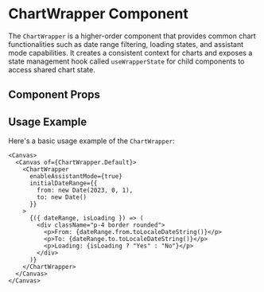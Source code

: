 

<Meta of={ChartWrapper} />

# ChartWrapper Component

The `ChartWrapper` is a higher-order component that provides common chart functionalities such as date range filtering, loading states, and assistant mode capabilities. It creates a consistent context for charts and exposes a state management hook called `useWrapperState` for child components to access shared chart state.

## Component Props

<Canvas of={ChartWrapper.Default} />

<Controls />

## Usage Example

Here's a basic usage example of the `ChartWrapper`:

```tsx
<Canvas>
  <Canvas of={ChartWrapper.Default}>
    <ChartWrapper 
      enableAssistantMode={true}
      initialDateRange={{
        from: new Date(2023, 0, 1),
        to: new Date()
      }}
    >
      {({ dateRange, isLoading }) => (
        <div className="p-4 border rounded">
          <p>From: {dateRange.from.toLocaleDateString()}</p>
          <p>To: {dateRange.to.toLocaleDateString()}</p>
          <p>Loading: {isLoading ? "Yes" : "No"}</p>
        </div>
      )}
    </ChartWrapper>
  </Canvas>
</Canvas>
``` 